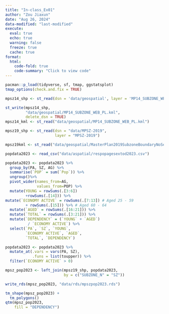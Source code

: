 ```yaml
---
title: "In-class_Ex01"
author: "Zou Jiaxun"
date: "Aug 26, 2024"
data-modified: "last-modified"
execute: 
  eval: true
  echo: true
  warning: false
  freeze: true
  cache: true
format:
  html:
    code-fold: true
    code-summary: "Click to view code"
---
```


```r
pacman::p_load(tidyverse, sf, tmap, ggstatsplot)
tmap_options(check.and.fix = TRUE)
```

```r
mpsz14_shp <- st_read(dsn = 'data/geospatial', layer = 'MP14_SUBZONE_WEB_PL')
```

```r
st_write(mpsz14_shp,
         "data/geospatial/MP14_SUBZONE_WEB_PL.kml",
         delete_dsn = TRUE)
mpsz14_kml <- st_read("data/geospatial/MP14_SUBZONE_WEB_PL.kml")
```

```r
mpsz19_shp <- st_read(dsn = "data/MPSZ-2019",
                      layer = "MPSZ-2019")
```

```r
mpsz19kml <- st_read("data/geospatial/MasterPlan2019SubzoneBoundaryNoSeaKML.kml")
```

```r
popdata2023 <- read_csv("data/aspatial/respopagesextod2023.csv")
```

```r
popdata2023 <- popdata2023 %>%
  group_by(PA, SZ, AG) %>%
  summarise(`POP` = sum(`Pop`)) %>%
  ungroup()%>%
  pivot_wider(names_from=AG, 
              values_from=POP) %>%
  mutate(YOUNG = rowSums(.[3:6])
         +rowSums(.[14])) %>%
mutate(`ECONOMY ACTIVE` = rowSums(.[7:13]) # Aged 25 - 59
         + rowSums(.[15])) %>% # Aged 60 - 64
  mutate(`AGED` = rowSums(.[16:21])) %>%
  mutate(`TOTAL` = rowSums(.[3:21])) %>%
  mutate(`DEPENDENCY` = (`YOUNG` + `AGED`) 
          / `ECONOMY ACTIVE`) %>%
  select(`PA`, `SZ`, `YOUNG`,
         `ECONOMY ACTIVE`, `AGED`,
         `TOTAL`, `DEPENDENCY`)
```

```r
popdata2023 <- popdata2023 %>%
  mutate_at(.vars = vars(PA, SZ),
            .funs = list(toupper)) %>%
  filter(`ECONOMY ACTIVE` > 0)
```

```r
mpsz_pop2023 <- left_join(mpsz19_shp, popdata2023,
                          by = c("SUBZONE_N" = "SZ"))
```

```r
write_rds(mpsz_pop2023, "data/rds/mpszpop2023.rds")
```

```r
tm_shape(mpsz_pop2023) +
  tm_polygons()
qtm(mpsz_pop2023, 
    fill = "DEPENDENCY")
```

